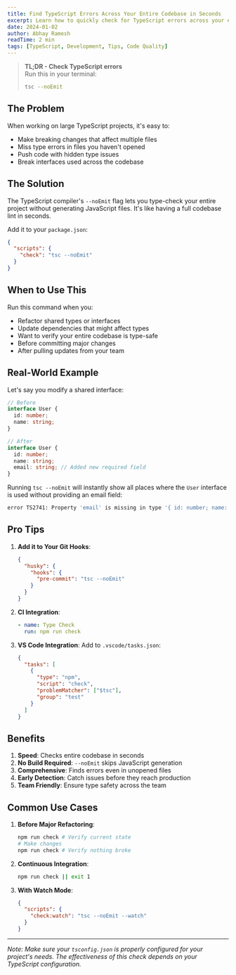 ```yaml
---
title: Find TypeScript Errors Across Your Entire Codebase in Seconds
excerpt: Learn how to quickly check for TypeScript errors across your entire project without compiling, perfect for catching issues before they hit production.
date: 2024-01-02
author: Abhay Ramesh
readTime: 2 min
tags: [TypeScript, Development, Tips, Code Quality]
---
```


> **TL;DR - Check TypeScript errors**  
> Run this in your terminal:
>
> ```bash
> tsc --noEmit
> ```

## The Problem

When working on large TypeScript projects, it's easy to:

- Make breaking changes that affect multiple files
- Miss type errors in files you haven't opened
- Push code with hidden type issues
- Break interfaces used across the codebase

## The Solution

The TypeScript compiler's `--noEmit` flag lets you type-check your entire project without generating JavaScript files. It's like having a full codebase lint in seconds.

Add it to your `package.json`:

```json
{
  "scripts": {
    "check": "tsc --noEmit"
  }
}
```

## When to Use This

Run this command when you:

- Refactor shared types or interfaces
- Update dependencies that might affect types
- Want to verify your entire codebase is type-safe
- Before committing major changes
- After pulling updates from your team

## Real-World Example

Let's say you modify a shared interface:

```typescript
// Before
interface User {
  id: number;
  name: string;
}

// After
interface User {
  id: number;
  name: string;
  email: string; // Added new required field
}
```

Running `tsc --noEmit` will instantly show all places where the `User` interface is used without providing an email field:

```bash
error TS2741: Property 'email' is missing in type '{ id: number; name: string; }'
```

## Pro Tips

1. **Add it to Your Git Hooks**:

   ```json
   {
     "husky": {
       "hooks": {
         "pre-commit": "tsc --noEmit"
       }
     }
   }
   ```

2. **CI Integration**:

   ```yaml
   - name: Type Check
     run: npm run check
   ```

3. **VS Code Integration**:
   Add to `.vscode/tasks.json`:
   ```json
   {
     "tasks": [
       {
         "type": "npm",
         "script": "check",
         "problemMatcher": ["$tsc"],
         "group": "test"
       }
     ]
   }
   ```

## Benefits

1. **Speed**: Checks entire codebase in seconds
2. **No Build Required**: `--noEmit` skips JavaScript generation
3. **Comprehensive**: Finds errors even in unopened files
4. **Early Detection**: Catch issues before they reach production
5. **Team Friendly**: Ensure type safety across the team

## Common Use Cases

1. **Before Major Refactoring**:

   ```bash
   npm run check # Verify current state
   # Make changes
   npm run check # Verify nothing broke
   ```

2. **Continuous Integration**:

   ```bash
   npm run check || exit 1
   ```

3. **With Watch Mode**:
   ```json
   {
     "scripts": {
       "check:watch": "tsc --noEmit --watch"
     }
   }
   ```

---

_Note: Make sure your `tsconfig.json` is properly configured for your project's needs. The effectiveness of this check depends on your TypeScript configuration._
